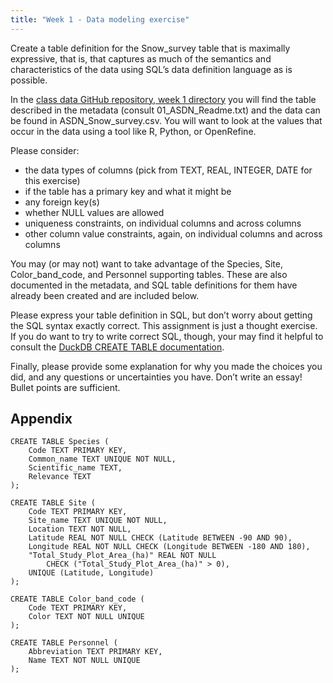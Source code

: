 ```yaml
---
title: "Week 1 - Data modeling exercise"
---
```


Create a table definition for the Snow_survey table that is maximally expressive, that is, that captures as much of the semantics and characteristics of the data using SQL's data definition language as is possible.

In the [class data GitHub repository, week 1 directory](https://github.com/UCSB-Library-Research-Data-Services/bren-meds213-spring-2024-class-data/tree/main/week1) you will find the table described in the metadata (consult 01_ASDN_Readme.txt) and the data can be found in ASDN_Snow_survey.csv. You will want to look at the values that occur in the data using a tool like R, Python, or OpenRefine.

Please consider:

-   the data types of columns (pick from TEXT, REAL, INTEGER, DATE for this exercise)
-   if the table has a primary key and what it might be
-   any foreign key(s)
-   whether NULL values are allowed
-   uniqueness constraints, on individual columns and across columns
-   other column value constraints, again, on individual columns and across columns

You may (or may not) want to take advantage of the Species, Site, Color_band_code, and Personnel supporting tables. These are also documented in the metadata, and SQL table definitions for them have already been created and are included below.

Please express your table definition in SQL, but don't worry about getting the SQL syntax exactly correct. This assignment is just a thought exercise. If you do want to try to write correct SQL, though, your may find it helpful to consult the [DuckDB CREATE TABLE documentation](https://duckdb.org/docs/sql/statements/create_table).

Finally, please provide some explanation for why you made the choices you did, and any questions or uncertainties you have. Don't write an essay! Bullet points are sufficient.

## Appendix

```         
CREATE TABLE Species (
    Code TEXT PRIMARY KEY,
    Common_name TEXT UNIQUE NOT NULL,
    Scientific_name TEXT,
    Relevance TEXT
);

CREATE TABLE Site (
    Code TEXT PRIMARY KEY,
    Site_name TEXT UNIQUE NOT NULL,
    Location TEXT NOT NULL,
    Latitude REAL NOT NULL CHECK (Latitude BETWEEN -90 AND 90),
    Longitude REAL NOT NULL CHECK (Longitude BETWEEN -180 AND 180),
    "Total_Study_Plot_Area_(ha)" REAL NOT NULL
        CHECK ("Total_Study_Plot_Area_(ha)" > 0),
    UNIQUE (Latitude, Longitude)
);

CREATE TABLE Color_band_code (
    Code TEXT PRIMARY KEY,
    Color TEXT NOT NULL UNIQUE
);

CREATE TABLE Personnel (
    Abbreviation TEXT PRIMARY KEY,
    Name TEXT NOT NULL UNIQUE
);
```
